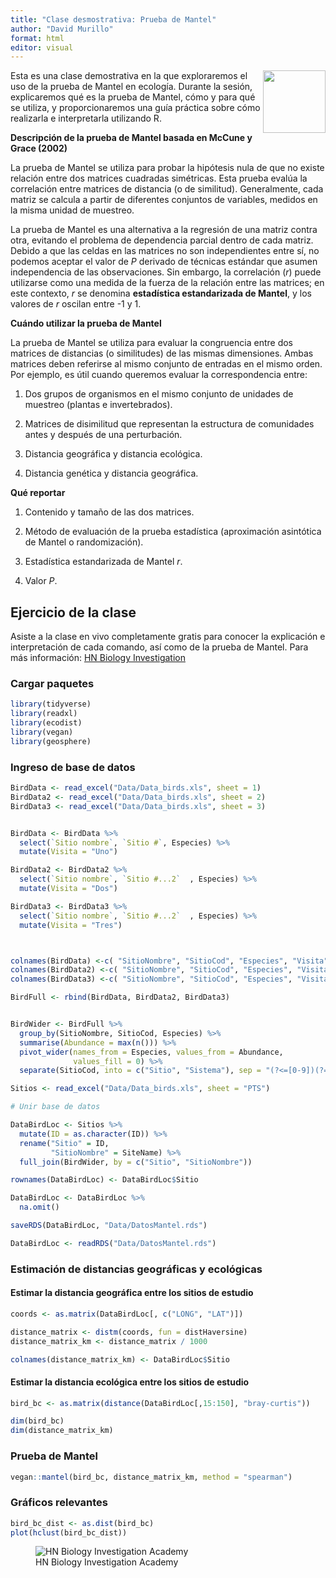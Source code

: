 ---
title: "Clase desmostrativa: Prueba de Mantel"
author: "David Murillo"
format: html
editor: visual
---

[<img src="HN Cursos publicidad/HN Biology Inv Circle.jpg" align="right" width="100"/>](https://www.hnbiology.org/)

Esta es una clase demostrativa en la que exploraremos el uso de la prueba de Mantel en ecología. Durante la sesión, explicaremos qué es la prueba de Mantel, cómo y para qué se utiliza, y proporcionaremos una guía práctica sobre cómo realizarla e interpretarla utilizando R.

**Descripción de la prueba de Mantel basada en McCune y Grace (2002)**

La prueba de Mantel se utiliza para probar la hipótesis nula de que no existe relación entre dos matrices cuadradas simétricas. Esta prueba evalúa la correlación entre matrices de distancia (o de similitud). Generalmente, cada matriz se calcula a partir de diferentes conjuntos de variables, medidos en la misma unidad de muestreo.

La prueba de Mantel es una alternativa a la regresión de una matriz contra otra, evitando el problema de dependencia parcial dentro de cada matriz. Debido a que las celdas en las matrices no son independientes entre sí, no podemos aceptar el valor de *P* derivado de técnicas estándar que asumen independencia de las observaciones. Sin embargo, la correlación (*r*) puede utilizarse como una medida de la fuerza de la relación entre las matrices; en este contexto, *r* se denomina **estadística estandarizada de Mantel**, y los valores de *r* oscilan entre -1 y 1.

**Cuándo utilizar la prueba de Mantel**

La prueba de Mantel se utiliza para evaluar la congruencia entre dos matrices de distancias (o similitudes) de las mismas dimensiones. Ambas matrices deben referirse al mismo conjunto de entradas en el mismo orden. Por ejemplo, es útil cuando queremos evaluar la correspondencia entre:

1)  Dos grupos de organismos en el mismo conjunto de unidades de muestreo (plantas e invertebrados).

2)  Matrices de disimilitud que representan la estructura de comunidades antes y después de una perturbación.

3)  Distancia geográfica y distancia ecológica.

4)  Distancia genética y distancia geográfica.

**Qué reportar**

1)  Contenido y tamaño de las dos matrices.

2)  Método de evaluación de la prueba estadística (aproximación asintótica de Mantel o randomización).

3)  Estadística estandarizada de Mantel *r*.

4)  Valor *P*.


## Ejercicio de la clase

Asiste a la clase en vivo completamente gratis para conocer la explicación e interpretación de cada comando, así como de la prueba de Mantel. Para más información: [HN Biology Investigation](https://www.hnbiology.org/)

::: panel-tabset 

### Cargar paquetes

```{r, message=FALSE, warning=FALSE}
library(tidyverse)
library(readxl)
library(ecodist)
library(vegan)
library(geosphere)
```


### Ingreso de base de datos

```{r, echo=FALSE, message=FALSE, warning=FALSE}
BirdData <- read_excel("Data/Data_birds.xls", sheet = 1)
BirdData2 <- read_excel("Data/Data_birds.xls", sheet = 2)
BirdData3 <- read_excel("Data/Data_birds.xls", sheet = 3)


BirdData <- BirdData %>% 
  select(`Sitio nombre`, `Sitio #`, Especies) %>% 
  mutate(Visita = "Uno")

BirdData2 <- BirdData2 %>% 
  select(`Sitio nombre`, `Sitio #...2`  , Especies) %>% 
  mutate(Visita = "Dos")

BirdData3 <- BirdData3 %>% 
  select(`Sitio nombre`, `Sitio #...2`  , Especies) %>% 
  mutate(Visita = "Tres")



colnames(BirdData) <-c( "SitioNombre", "SitioCod", "Especies", "Visita")
colnames(BirdData2) <-c( "SitioNombre", "SitioCod", "Especies", "Visita")
colnames(BirdData3) <-c( "SitioNombre", "SitioCod", "Especies", "Visita")

BirdFull <- rbind(BirdData, BirdData2, BirdData3)


BirdWider <- BirdFull %>% 
  group_by(SitioNombre, SitioCod, Especies) %>% 
  summarise(Abundance = max(n())) %>% 
  pivot_wider(names_from = Especies, values_from = Abundance,
              values_fill = 0) %>% 
  separate(SitioCod, into = c("Sitio", "Sistema"), sep = "(?<=[0-9])(?=[A-Za-z])" )

Sitios <- read_excel("Data/Data_birds.xls", sheet = "PTS")

# Unir base de datos

DataBirdLoc <- Sitios %>% 
  mutate(ID = as.character(ID)) %>% 
  rename("Sitio" = ID,
         "SitioNombre" = SiteName) %>% 
  full_join(BirdWider, by = c("Sitio", "SitioNombre"))

rownames(DataBirdLoc) <- DataBirdLoc$Sitio

DataBirdLoc <- DataBirdLoc %>% 
  na.omit()

saveRDS(DataBirdLoc, "Data/DatosMantel.rds")
```

```{r}
DataBirdLoc <- readRDS("Data/DatosMantel.rds")
```


### Estimación de distancias geográficas y ecológicas

#### Estimar la distancia geográfica entre los sitios de estudio

```{r}

coords <- as.matrix(DataBirdLoc[, c("LONG", "LAT")])

distance_matrix <- distm(coords, fun = distHaversine)
distance_matrix_km <- distance_matrix / 1000

colnames(distance_matrix_km) <- DataBirdLoc$Sitio
```

#### Estimar la distancia ecológica entre los sitios de estudio

```{r}
bird_bc <- as.matrix(distance(DataBirdLoc[,15:150], "bray-curtis"))

dim(bird_bc)           
dim(distance_matrix_km)

```


### Prueba de Mantel

```{r}
vegan::mantel(bird_bc, distance_matrix_km, method = "spearman")
```


### Gráficos relevantes


```{r, fig.show='hold'}

bird_bc_dist <- as.dist(bird_bc)
plot(hclust(bird_bc_dist))
```



:::



![HN Biology Investigation Academy](HN%20Cursos%20publicidad/HN%20Biology%20Inv%20large.jpg)

